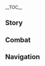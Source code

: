 {{CharacterTabs}}
{{LanguageTabs}}
__TOC__
==Story==
{{VO/Story
|character           = Freminet
|language            = ja
|name                = フレミネ

<!-- Hello -->
|vo_01_01_title      = 初めまして…
|vo_01_01_subtitle   = Hello
|vo_01_01_file       = VO_{language}{character} Hello.ogg
|vo_01_01_tx         = こんにちは、ぼくはフレミネ。潜水士をやってる…あっ、握手は別に…えっと、ぼくが言いたいのは、そんなに気を遣わなくてもいいってことで…コホン、水の中の遺跡を調査したり素材を引き揚げたりしたい時、ぼくは役に立てると思う…でも他のことに関する命令だったら、あなたを失望させちゃうかも…
|vo_01_01_rm         = Konnichiwa, boku wa Furemine. Sensuishi wo yatteru... A', akushu wa betsu ni... Etto, boku ga iitai no wa, sonna ni ki wo tsukawanakute mo ii tte kotode... Kohon, mizu no naka no iseki wo chousa shitari sozai wo hikiagetari shitai toki, boku wa yaku ni tateru to omou... Demo hoka no koto ni kansuru meirei dattara, anata wo shitsubou sasechau ka mo...

<!-- Chats -->
|vo_02_01_title      = 世間話·海底
|vo_02_01_subtitle   = Chat: Ocean Depths
|vo_02_01_file       = VO_{language}{character} Chat - Ocean Depths.ogg
|vo_02_01_tx         = 誰もいない海底へ行きたい、一人で静かに過ごしたい…
|vo_02_01_rm         = Dare mo inai kaitei he ikitai, hitori de shizuka ni sugoshitai...
|vo_02_02_title      = 世間話·原理
|vo_02_02_subtitle   = Chat: Principles
|vo_02_02_file       = VO_{language}{character} Chat - Principles.ogg
|vo_02_02_tx         = 機械装置の構造と原理さえ分かっていれば、故障は特定できる…けど一人の人間を理解するとなると、これよりも遥かに難しい。
|vo_02_02_rm         = Kikai souchi no kouzou to genri sae wakatte ireba, koshou wa tokutei dekiru... Kedo hitori no ningen wo rikai suru to naru to, kore yori mo haruka ni muzukashii.
|vo_02_03_title      = 世間話·家
|vo_02_03_subtitle   = Chat: Home
|vo_02_03_file       = VO_{language}{character} Chat - Home.ogg
|vo_02_03_tx         = どこを漂流していようと、あの場所の火が灯っている限り、ぼくにはまだ帰る場所があるんだ…
|vo_02_03_rm         = Doko wo hyouryuu shite iyou to, ano basho no hi ga tomotte iru kagiri, boku ni wa mada kaeru basho ga aru nda...

<!-- Weather -->
|vo_03_01_title      = 雨の日…
|vo_03_01_subtitle   = When It Rains
|vo_03_01_file       = VO_{language}{character} When It Rains.ogg
|vo_03_01_tx         = 雨が降るたびに、気分も重く沈むんだ…
|vo_03_01_rm         = Ame ga furu tabi ni, kibun mo omoku shizumu nda...
|vo_03_02_title      = 雨上がり…
|vo_03_02_subtitle   = After the Rain
|vo_03_02_file       = VO_{language}{character} After the Rain.ogg
|vo_03_02_tx         = 雨が止んだ？うん、よかった。
|vo_03_02_rm         = Ame ga yanda? Un, yokatta.
|vo_03_03_title      = 雷の日…
|vo_03_03_subtitle   = When Thunder Strikes
|vo_03_03_file       = VO_{language}{character} When Thunder Strikes.ogg
|vo_03_03_tx         = ペールス、ぼくが守ってあげるから、怖がることはないよ。
|vo_03_03_rm         = Peerusu, boku ga mamotte ageru kara, kowagaru koto wa nai yo.
|vo_03_04_title      = 雪の日…
|vo_03_04_subtitle   = When It Snows
|vo_03_04_file       = VO_{language}{character} When It Snows.ogg
|vo_03_04_tx         = 潜水用ヘルメットをかぶって…寒さ対策したほうがいいかな…
|vo_03_04_rm         = Sensuiyou herumetto wo kabutte... samusa taisaku shita hou ga ii kana...
|vo_03_05_title      = 暴風の日…
|vo_03_05_subtitle   = When the Wind Is Blowing
|vo_03_05_file       = VO_{language}{character} When the Wind Is Blowing.ogg
|vo_03_05_tx         = 海に潜っていたい。
|vo_03_05_rm         = Umi ni mogutte itai.

<!-- Greetings -->
|vo_04_01_title      = おはよう…
|vo_04_01_subtitle   = Good Morning
|vo_04_01_file       = VO_{language}{character} Good Morning.ogg
|vo_04_01_tx         = おはよう。その…ぼくの手が必要な任務はある？もしなければ出かけるね。
|vo_04_01_rm         = Ohayou. Sono... boku no te ga hitsuyou-na ninmu wa aru? Moshi nakereba dekakeru ne.
|vo_04_02_title      = こんにちは…
|vo_04_02_subtitle   = Good Afternoon
|vo_04_02_file       = VO_{language}{character} Good Afternoon.ogg
|vo_04_02_tx         = 機械内部に故障はあるかな…クロックワークが老化してるっぽい？うん、これなら簡単に修理できるはず…あっ、ごめん、ぼく…えっと…さっき何か言った？
|vo_04_02_rm         = Kikai naibu ni koshou wa aru kana... Kurokkuwaaku ga rouka shiteru ppoi? Un, kore nara kantan ni shuuri dekiru hazu... A', gomen, boku... etto... sakki nani ka itta?
|vo_04_03_title      = こんばんは…
|vo_04_03_subtitle   = Good Evening
|vo_04_03_file       = VO_{language}{character} Good Evening.ogg
|vo_04_03_tx         = 海鮮スープを一杯どう？捕ったばかりのエビと貝で作ったんだ。ぼく、料理はあまり得意じゃないけど食材が新鮮だから、味も…そこそこのはず。
|vo_04_03_rm         = Kaisen suupu wo ippai dou? Totta bakari no ebi to kai de tsukutta nda. Boku, ryouri wa amari tokui ja nai kedo shokuzai ga shinsen dakara, aji mo... sokosoko no hazu.
|vo_04_04_title      = おやすみ…
|vo_04_04_subtitle   = Good Night
|vo_04_04_file       = VO_{language}{character} Good Night.ogg
|vo_04_04_tx         = 先に休んでて、ぼくはもう少し本を読んでから寝るよ。えっ？何の本かって？これは…えっと、ダ、ダイビング関連の本だよ。学ばなきゃいけない技術がたくさんあるから…とにかく、おやすみなさい！
|vo_04_04_rm         = Saki ni yasundete, boku wa mou sukoshi hon wo yonde kara neru yo. E'? Nan no hon ka tte? Kore wa... etto, da, daibingu kanren no hon da yo. Manabanakya ikenai gijutsu ga takusan aru kara... tonikaku, oyasuminasai!

<!-- About -->
|vo_05_01_title      = フレミネ自身について·ダイビング
|vo_05_01_subtitle   = About {character}: Diving
|vo_05_01_file       = VO_{language}{character} About {character} - Diving.ogg
|vo_05_01_tx         = 知っての通り、ぼくの数少ない特技のひとつがダイビングだよ。タイダルガと付き合うほうが、人と会話するよりもずっと経験豊富なんだ。だって、あれらはなじってくることがないし、失望した顔も見せず、静かにただ一緒に漂ってくれるからね…水の中の世界は、陸の上の世界よりもずっとシンプルなんだ。
|vo_05_01_rm         = Shitte no toori, boku no kazusukunai tokugi no hitotsu ga daibingu da yo. Taidaruga to tsukiau hou ga, hito to kaiwa suru yori mo zutto keiken houfu nanda. Datte, arera wa najitte kuru koto ga nai shi, shitsubou shita kao mo misezu, shizuka ni tada issho ni tadayotte kureru kara ne... Mizu no naka no sekai wa, riku no ue no sekai yori mo zutto shinpuru nanda.
|vo_05_02_title      = フレミネ自身について·クロックワークペンギン
|vo_05_02_subtitle   = About {character}: Clockwork Penguin
|vo_05_02_friendship = 4
|vo_05_02_file       = VO_{language}{character} About {character} - Clockwork Penguin.ogg
|vo_05_02_tx         = 孤独を感じる夜に、ペールスはいつもぼくに付き添ってくれる。それってとても大切なことだと思うんだ。だから、他の子供たちにも一緒にいてくれるおもちゃの仲間が必要なんじゃないかって考えた。そこでクロックワークペンギンをたくさん作って、レシュッツのクロックワーク工房に置いて売ってもらったんだ…評判は悪くなかったけど、売れ行きはいまいちだったよ。購入するのも大人のほうが多くて…はぁ。
|vo_05_02_rm         = Kodoku wo kanjiru yoru ni, Peerusu wa itsumo boku ni tsukisotte kureru. Sore tte totemo taisetsu-na koto da to omou nda. Dakara, hoka no kodomo-tachi ni mo issho ni ite kureru omocha no nakama ga hitsuyou nan ja nai ka tte kangaeta. Soko de kurokkuwaaku pengin wo takusan tsukutte, reshuttsu no kurokkuwaaku koubou ni oite utte moratta nda... Hyouban wa warukunakatta kedo, ureyuki wa imaichi datta yo. Kounyuu suru no mo otona no hou ga ookute... Haa...

<!-- About Us -->
|vo_06_01_title      = 命令について…
|vo_06_01_subtitle   = About Us: Orders
|vo_06_01_file       = VO_{language}{character} About Us - Orders.ogg
|vo_06_01_tx         = 「命令」はぼくの背中にあるゼンマイみたいなもの。それがないと、むしろ慣れないんだ。ぼくへの指示がどんなものであろうと、何も遠慮はしないで。
|vo_06_01_rm         = "Meirei" wa boku no senaka ni aru zenmai mitaina mono. Sore ga nai to, mushiro narenai nda. Boku e no shiji ga donna monodearou to, nani mo enryo wa shinaide.
|vo_06_02_title      = 仲間について…
|vo_06_02_subtitle   = About Us: Companionship
|vo_06_02_friendship = 6
|vo_06_02_file       = VO_{language}{character} About Us - Companionship.ogg
|vo_06_02_tx         = あなたのこと、もっと教えて。あなたの趣味、好きな食べ物、好きな色、飼いたい動物…あなたがぼくの「仲間」である以上、ぼくたちの関係はクロックワークとマシナリーの関係よりも強固な繋がりがあるはずだから。
|vo_06_02_rm         = Anata no koto, mottooshiete. Anata no shumi, sukinatabemono, sukinairo, kaitai doubutsu... Anata ga boku no "nakama" dearu ijou, boku-tachi no kankei wa kurokkuwaaku to mashinarii no kankei yori mo kyoukona tsunagari ga aru hazudakara.

<!-- Miscellany I -->
|vo_07_01_title      = 「神の目」について…
|vo_07_01_subtitle   = About the [[Vision]]
|vo_07_01_friendship = 4
|vo_07_01_file       = VO_{language}{character} About the Vision.ogg
|vo_07_01_tx         = 「神の目」を持つようになってから、ダイビングの時にヘルメットをかぶる必要がなくなったんだ。でも、ヘルメットを捨てるつもりはないよ。これはぼくを外のいざこざから遠ざけて、安心感を与えてくれるものだから。「神の目」、ヘルメット…それにペールス、ぼくの呼吸は、常にこれらから力をもらってるんだ。
|vo_07_01_rm         = "Kami no me" wo motsu you ni natte kara, daibingu no toki ni herumetto wo kaburu hitsuyou ga nakunatta nda. Demo, herumetto wo suteru tsumori wa nai yo. Kore wa boku wo soto no izakoza kara touzakete, anshin-kan wo ataete kureru monodakara. "Kami no me", herumetto... soreni peerusu, boku no kokyuu wa, tsuneni korera kara chikara wo moratteru nda.
|vo_07_02_title      = シェアしたいこと…
|vo_07_02_subtitle   = Something to Share
|vo_07_02_file       = VO_{language}{character} Something to Share.ogg
|vo_07_02_tx         = 海から空を眺めると、太陽の光もそれほど眩しくなくなるんだ。だからこそ、ぼくはずっと水の中にいたい。
|vo_07_02_rm         = Umi kara sora wo nagameru to, taiyou no hikari mo sorehodo mabushikunaku naru nda. Dakarakoso, boku wa zutto mizu no naka ni itai.
|vo_07_03_title      = 興味のあること·蒼晶螺
|vo_07_03_subtitle   = Interesting Things: [[Beryl Conch]]es
|vo_07_03_file       = VO_{language}{character} Interesting Things - Beryl Conches.ogg
|vo_07_03_tx         = 水の中で蒼晶螺の化石をたくさん見たことがある。その精巧な模様を見つめてると、つい時間を忘れてしまうんだ。これほど美しい生き物でさえ化石になったのなら、ぼくたちの周りの景色もいずれ海の底に沈んでしまうんじゃないかな？
|vo_07_03_rm         = Mizu no naka de soushou nishi no kaseki wo takusan mita koto ga aru. Sono seikouna moyou wo mitsume teru to, tsui jikan wo wasurete shimau nda. Kore hodo utsukushii ikimonode sae kaseki ni natta nonara, boku-tachi no mawari no keshiki mo izure umi no soko ni shizunde shimau n janai ka na?
|vo_07_04_title      = 興味のあること·ルエトワール
|vo_07_04_subtitle   = Interesting Things: Lumitoile
|vo_07_04_file       = VO_{language}{character} Interesting Things - Lumitoile.ogg
|vo_07_04_tx         = ルエトワールは常に何かにくっついてる。時には岩礁、また時には波止場…そして、一番よく見かけるのは水中の巨大な建築群の中。ルエトワールって光を追うホタルみたいに、人間に憧れてるんじゃないかって思うんだけど、あなたはどう思う？
|vo_07_04_rm         = Ruetowaaru wa tsuneni nanika ni kuttsui teru. Tokiniwa ganshou, mata tokiniwa hatoba... Soshite, ichiban yoku mikakeru no wa suichuu no kyodaina kenchiku-gun no naka. Ruetowaaru tte hikari wo ou hotaru mitai ni, ningen ni akogare teru n janai ka tte omou ndakedo, anata wa dou omou?

<!-- About Others -->
|vo_08_01_title      = 「お父様」について·涙
|vo_08_01_subtitle   = About "[[Arlecchino|Father]]": Tears
|vo_08_01_friendship = 4
|vo_08_01_file       = VO_{language}{character} About Father - Tears.ogg
|vo_08_01_tx         = 「お父様」はぼくたちが泣くのを嫌がる、涙は感性と軟弱さを混ぜ合わせた物だって。「お父様」に叱られるたび、ぼくはいつも水の中に入るまで泣くのをガマンした。幸い、ロマリタイムフラワーがいつもぼくに寄り添ってくれてたよ。
|vo_08_01_rm         = "Otousama" wa boku-tachi ga naku no wo iyagaru, namida wa kansei to nanjaku-sa wo mazeawa seta mono datte. "Otousama" ni shikara reru tabi, boku wa itsumo mizu no naka ni hairu made naku no wo gaman shita. Saiwai, romaritaimufurawaa ga itsumo boku ni yorisotte kure teta ya.
|vo_08_02_title      = 「お父様」について·教え
|vo_08_02_subtitle   = About "Father": Teaching
|vo_08_02_quest      = As Light Rain Falls Without Reason
|vo_08_02_friendship = 6
|vo_08_02_file       = VO_{language}{character} About Father - Teaching.ogg
|vo_08_02_tx         = 子供の頃、ぼくはこう教わった&mdash;&mdash;家のためなら、命を捧げるべきだと。けど、「お父様」が権力を握ってからは、この「教え」に変化があった。ぼくたち一人ひとりがかけがえのない存在で、自分の命を大切にすべきだって。そして持てる限りの力を尽くして、この世界で自立できるようになれって、「お父様」は教えてくれた…正直に言うと、これって単純な命令に従うよりもずっと難しいんだけどね…
|vo_08_02_rm         = Kodomo no koro, boku wa kou osowatta&mdash;&mdash; Ie no tamenara, inochi wo sasagerubekida to. Kedo, "otousama" ga kenryoku wo nigitte kara wa, kono "oshie" ni henka ga atta. Boku-tachi hitorihitori ga kakegae no nai sonzai de, jibun no inochiwotaisetsuni subeki datte. Soshite moteru kagiri no chikara wo tsukushite, kono sekai de jiritsu dekiru you ni nare tte, "otousama" wa oshiete kureta... Shoujiki ni iu to, kore tte tanjun'na meirei ni shitagau yori mo zutto muzukashii ndakedo ne...
|vo_08_03_title      = リネについて·パフォーマンス
|vo_08_03_subtitle   = About [[Lyney]]: Magic Shows
|vo_08_03_friendship = 4
|vo_08_03_file       = VO_{language}{character} About Lyney - Magic Shows.ogg
|vo_08_03_tx         = 家にいる時、リネはよくぼくにちょっとしたマジックを披露してくれるんだ。ぼくを笑わせられると、リネはすごく喜んで「このマジックなら観客のみんなを満足させられるはずだ」って言う…ぼくって、普段そんなに笑わないのかな？
|vo_08_03_rm         = Ie ni iru toki, rine wa yoku boku ni chottoshita majikku wo hirou shite kureru nda. Boku wo warawase rareru to, rine wa sugoku yorokonde "kono majikkunara kankyaku no minna wo manzoku sa se rareru hazuda" tte iu... Boku tte, fudan son'nani warawanai no ka na?
|vo_08_04_title      = リネについて·仮面
|vo_08_04_subtitle   = About Lyney: Mask
|vo_08_04_friendship = 6
|vo_08_04_file       = VO_{language}{character} About Lyney - Mask.ogg
|vo_08_04_tx         = リネはぼくたちのチームのリーダーで、いつもみんなのお兄さんとして振る舞ってる…でも、リネは無理してるってぼくは気付いたんだ。だから、たまには仮面を外したほうがいいよって言ったんだけど…それを認めないどころか、ケンカにまでなって…その一件があって以来、ぼくはその話題に触れないようにしてるんだ。
|vo_08_04_rm         = Rine wa boku-tachi no chiimu no riidaa de, itsumo minna no oniisan to shite furumatteru... Demo, rine wa muri shi teru tte boku wa kidzuita nda. Dakara, tamani wa kamen wo hazushita hou ga iiyotte itta ndakedo... Sore wo mitomenaidokoroka, kenka ni made natte... Sono ikken ga atte irai, boku wa sono wadai ni furenai you ni shi teru nda.
|vo_08_05_title      = リネットについて…
|vo_08_05_subtitle   = About [[Lynette]]
|vo_08_05_friendship = 4
|vo_08_05_file       = VO_{language}{character} About Lynette.ogg
|vo_08_05_tx         = 同じ任務をリネかリネットにやらせると、いつだって完璧にこなす。でも、ぼくがやると上手くいかないんだ。リネットはよく、急に故障する家の機械は全部ぼくが修理してくれてる、だからみんなそれぞれ長所があるんだって慰めてくれるけど…はぁ、修理みたいに他のことも上手にできたらいいのに。
|vo_08_05_rm         = Onaji ninmu wo rine ka rinetto ni yara seru to, itsu datte kanpeki ni konasu. Demo, boku ga yaru to umaku ikanai nda. Rinetto wa yoku, kyuu ni koshou suru ie no kikai wa zenbu boku ga shuuri shite kure teru, dakara minna sorezore chousho ga aru n datte nagusamete kurerukedo... Haa, shuuri mitai ni hoka no koto mo jouzu ni dekitara iinoni.
|vo_08_06_title      = ヌヴィレットについて…
|vo_08_06_subtitle   = About [[Neuvillette]]
|vo_08_06_friendship = 4
|vo_08_06_file       = VO_{language}{character} About Neuvillette.ogg
|vo_08_06_tx         = ある日、ぼくが海面に浮かび上がると、ちょうど最高審判官様が一人で海辺に立ってるところに出くわしたことがある。たぶん、何か考えごとをしてたか、風景を見てたんだと思う…もちろん、ぼくは話しかけなかったよ。ちらっと目を合わせただけで、すぐに海の中に戻った…今思うと、何だか失礼なことをしちゃったかも…はぁ。
|vo_08_06_rm         = Aruhi, boku ga kaimen ni ukabiagaru to, choudo saikou shinpankan-sama ga hitori de umibe ni tatteru tokoro ni dekuwashita koto ga aru. Tabun, nanika kangaegoto o shi teta ka, fuukei o mi teta nda to omou... Mochiron, boku wa hanashikakenakatta yo. Chiratto me o awaseta dake de, sugu ni umi no naka ni modotta... Ima omou to, nandaka shitsureina koto o shi chatta kamo... Haa.
|vo_08_07_title      = フリーナについて·回避
|vo_08_07_subtitle   = About [[Furina]]: Avoiding the Question
|vo_08_07_friendship = 4
|vo_08_07_file       = VO_{language}{character} About Furina - Avoiding the Question.ogg
|vo_08_07_tx         = す…水神さまを客観的に評価するなんて、ぼ、ぼくには無理だから。うん…この話題はやめよう。それに、ぼくはあの方とあまり関わったことないし…見方も偏っちゃうと思う。
|vo_08_07_rm         = Su... suijin-sama wo kakkanteki ni hyouka suru nante, bo, boku ni wa muridakara. Un... kono wadai wa yameyou. Sore ni, boku wa ano kata to amari kakawatta koto naishi... Mikata mo katayotchau to omou.
|vo_08_08_title      = フリーナについて·判断
|vo_08_08_subtitle   = About Furina: Verdict
|vo_08_08_friendship = 6
|vo_08_08_file       = VO_{language}{character} About Furina - Verdict.ogg
|vo_08_08_tx         = えっと、どうしてもっていうなら、水神様が観客としてそこにいる姿を見たことがあるよ。あの方は話してる時の姿がとても印象的だけど、逆に黙ってる時は何か意味深な表情をしてる気がする…あの目は、まるで光の届かない海底みたいなんだ。何か深い秘密を隠していて、他人に触れられるのを怖がってるような…ご、ごめん…ただの憶測だから。
|vo_08_08_rm         = Etto, doushitemo tte iunara, suijin-sama ga kankyaku to shite soko ni iru sugata wo mita koto ga aru yo. Ano kata wa hanashi teru toki no sugata ga totemo inshou tekidakedo, gyaku ni damatteru toki wa nani ka imishin'na hyoujou wo shi teru ki ga suru... Ano me wa, marude hikari no todokanai kaitei mitaina nda. Nani ka fukai himitsu wo kakushite ite, tanin ni fure rareru no wo kowagatteru youna... Go, gomen... Tada no okusokudakara.
|vo_08_09_title      = ナヴィアについて…
|vo_08_09_subtitle   = About [[Navia]]
|vo_08_09_quest      = As Light Rain Falls Without Reason
|vo_08_09_friendship = 4
|vo_08_09_file       = VO_{language}{character} About Navia.ogg
|vo_08_09_tx         = リネから事件の経緯を聞いたよ。あなたとナヴィアさんが熱心に捜査してくれたおかげだってね、本当にありがとう。ぼくの代わりに、ナヴィアさんにもお礼を伝えてくれないかな…えっ？直接お礼を言うべきだって？ぼ、ぼくは…うぅ、急にお腹が痛くなってきた…ごめん、先に失礼するね。
|vo_08_09_rm         = Rine kara jiken no keii wo kiita yo. Anata to Navia-san ga nesshin ni sousa shite kureta okage datte ne, hontouni arigatou. Boku no kawari ni, Navia-san ni mo orei wo tsutaete kurenai ka na... E'? Chokusetsu orei o iubeki datte? Bo, boku wa... U', kyuu ni onaka ga itaku natte kita... Gomen, saki ni shitsurei suru ne.
|vo_08_10_title      = シャルロットについて…
|vo_08_10_subtitle   = About [[Charlotte]]
|vo_08_10_friendship = 4
|vo_08_10_file       = VO_{language}{character} About Charlotte.ogg
|vo_08_10_tx         = どうしてか分からないけど、シャルロットさんはぼくがごく普通の潜水士だってことを信じてくれないんだ。それどころか、ぼくの出自には記事にすべき「特ダネ」が隠されてるって思ってるみたい…ぼくが嘘をついた時、自然に振る舞えなかったからかな？
|vo_08_10_rm         = Doushite ka wakaranaikedo, Sharurotto-san wa boku ga goku futsuu no sensui-shi datte koto wo shinjite kurenai nda. Soredokoroka, boku no shutsuji ni wa kiji ni subeki "tokudane" ga kakusa re teru tte omotteru mitai... Boku ga uso wo tsuita toki, shizen ni furumaenakattakara ka na?
|vo_08_11_title      = クロリンデについて…
|vo_08_11_subtitle   = About [[Clorinde]]
|vo_08_11_quest      = Cataclysm's Quickening
|vo_08_11_friendship = 4
|vo_08_11_file       = VO_{language}{character} About Clorinde.ogg
|vo_08_11_tx         = クロリンデさんには命を助けてもらった恩があるんだけど、何の「お返し」もいらないって言われたんだ。人に迷惑をかけたのに、結局言葉でしかお礼を言えないなんて…この感じ、すごくもどかしいな。
|vo_08_11_rm         = Kurorinde-san ni wa inochi wo tasukete moratta on ga aru ndakedo, nani no "okaeshi" mo iranai tte iwa reta nda. Hito ni meiwaku wo kaketa no ni, kekkyoku kotobade shika orei wo ienai nante... Kono kanji, sugoku modokashii na.
|vo_08_12_title      = シュヴルーズについて…
|vo_08_12_subtitle   = About [[Chevreuse]]
|vo_08_12_friendship = 4
|vo_08_12_file       = VO_{language}{character} About Chevreuse.ogg
|vo_08_12_tx         = シュヴルーズさんはよくボーモント工房に行って、銃に使う高価な精密パーツを買ってるみたい。ぼくがもっとモラを稼げれば、ペールスに今より性能のいいパーツを買ってあげられるのに。
|vo_08_12_rm         = Shuvuruuzu-san wa yoku boumonto koubou ni itte, juu ni tsukau koukana seimitsu paatsu wo katteru mitai. Boku ga motto mora wo kasegereba, peerusu ni ima yori seinou no ii paatsu wo katte age rarerunoni.

<!-- More About -->
|vo_09_01_title      = フレミネを知る·1
|vo_09_01_subtitle   = More About {character}: I
|vo_09_01_file       = VO_{language}{character} More About {character} - 01.ogg
|vo_09_01_tx         = ご、ごめんなさい。ぼくに関する面白い話題が何も思いつかなくって…仮に言ったとしても興ざめしちゃうと思う…
|vo_09_01_rm         = Go, gomennasai. Boku ni kansuru omoshiroi wadai ga nani mo omoitsukanakutte... Karini itta to shite mo kyouzame shi chau to omou...
|vo_09_02_title      = フレミネを知る·2
|vo_09_02_subtitle   = More About {character}: II
|vo_09_02_friendship = 3
|vo_09_02_file       = VO_{language}{character} More About {character} - 02.ogg
|vo_09_02_tx         = ぼくの顔を見ないか、ヘルメットをかぶることを許可してくれたら…お話ししてもいい、かな。その…心の根っこの部分が原因の一つではあるんだけど…それよりも大きな理由があって…たぶん、自分の過去を振り返らないことにぼくが慣れてしまってるせいなんだと思う…
|vo_09_02_rm         = Boku no kao wo minai ka, herumetto wo kaburu koto wo kyoka shite kuretara... Ohanashi shite mo ii, kana. Sono... Kokoro no nekko no bubun ga gen'in no hitotsude wa aru ndakedo.. Sore yori mo oukina riyuu ga atte... Tabun, jibun no kako o furikaeranai koto ni boku ga narete shimatteru seina nda to omou...
|vo_09_03_title      = フレミネを知る·3
|vo_09_03_subtitle   = More About {character}: III
|vo_09_03_quest      = As Light Rain Falls Without Reason
|vo_09_03_friendship = 4
|vo_09_03_file       = VO_{language}{character} More About {character} - 03.ogg
|vo_09_03_tx         = 本によると、人は死んだらお星さまになって、この世界を見守ってくれるんだって…ぼくは本当の父さんが嫌い。ぼくと母さんを捨てた人だから、あの人がどうなろうとぼくは気にしない…でも、もし自分が命を懸けて守ってきた子供がこんなにも臆病で、他人の屋根の下にこれだけ長く隠れてもなお、一人前になれてないことをお星さまになった母さんが知ったら、ぼくに…失望するかな？
|vo_09_03_rm         = Hon ni yoru to, hito wa shindara o Hoshi-sama ni natte, kono sekai o mimamotte kureru n datte... Boku wa hontou no tousan ga kirai. Boku to kaasan wo suteta hitodakara, ano hito ga dou narou to boku wa kinishinai... Demo, moshi jibun ga inochi o kakete mamotte kita kodomo ga kon'nanimo okubyou de, tanin no yane no shita ni kore dake nagaku kakurete mo nao, ichi-ri mae ni nare tenai koto wo wo Hoshi-sama ni natta kaasan ga shittara, boku ni... shitsubou suru ka na?
|vo_09_04_title      = フレミネを知る·4
|vo_09_04_subtitle   = More About {character}: IV
|vo_09_04_quest      = As Light Rain Falls Without Reason
|vo_09_04_friendship = 5
|vo_09_04_file       = VO_{language}{character} More About {character} - 04.ogg
|vo_09_04_tx         = 前任の院長が管理してた頃の「家」のことは、あまり思い出したくない。ただ一つ言えるのは…ぼくが海の中に隠れてしまうクセは、あの頃にできたものだってこと…でも「お父様」はそんなぼくを変え、そして「家」に対する考え方も変えてくれた…それから、リネとリネットがぼくたちの「家族」に加わって…ぼくは初めて、心置きなく話せる仲間と出会えたんだ。
|vo_09_04_rm         = Zen'nin no inchou ga kanri shi teta koro no "ie" no koto wa, amari omoidashitakunai. Tada hitotsu ieru no wa... Boku ga umi no naka ni kakurete shimau kuse wa, anogoro ni dekita mono datte koto... Demo "otousama" wa son'na boku wo kae, soshite "ie" ni taisuru kangaekata mo kaete kureta... Sorekara, rine to rinetto ga boku-tachi no "kazoku" ni kuwawatte... Boku wa hajimete, kokorooki naku hanaseru nakama to deaeta nda.
|vo_09_05_title      = フレミネを知る·5
|vo_09_05_subtitle   = More About {character}: V
|vo_09_05_quest      = As Light Rain Falls Without Reason
|vo_09_05_friendship = 6
|vo_09_05_file       = VO_{language}{character} More About {character} - 05.ogg
|vo_09_05_tx         = ぼくは誓ったんだ&mdash;&mdash;何があろうと今のこの家を守り抜いて、一歩も退かないことを。これはもう前任の院長の命令とか、「お父様」の期待に応えたいからとかじゃない…ぼく自身の望み。だから、この「家」の秘密を誰にも言わないで…あとぼくの望みも内緒にしておいてほしい。
|vo_09_05_rm         = Boku wa chikatta nda&mdash;&mdash; Nani ga arou to ima no kono ie wo mamorinuite, ippo mo dokanai koto wo. Kore wa mou zen'nin no inchou no meirei toka, "otousama" no kitai ni kotaetaikara toka janai... Boku jishin no nozomi. Dakara, kono "ie" no himitsu wo darenimo iwanaide... Ato boku no nozomi mo naisho ni shite oite hoshī.

<!-- Miscellany II -->
|vo_10_01_title      = フレミネの趣味…
|vo_10_01_subtitle   = {character}'s Hobbies
|vo_10_01_file       = VO_{language}{character} Hobbies.ogg
|vo_10_01_tx         = ダイビング以外にも、ぼくは機械の分解と改造が好きなんだ。たまに集めてきた材料を組み合わせて、新しいクロックワーク玩具を作ることもあるよ。ペールス？うん、あの子はどちらかというとぼくの家族かな。ぼくと一緒に成長してきたんだ…ほんとだよ。ぼくはずっとあの子に新しい機能をどんどん追加してる…いつか、あの子が自由に空を飛べるようになったらいいな。
|vo_10_01_rm         = Daibingu igai ni mo, boku wa kikai no bunkai to kaizou ga sukina nda. Tamani atsumete kita zairyou wo kumiawasete, atarashii kurokkuwaaku gango wo tsukuru koto mo aru yo. Peerusu? Un, anokowa dochira ka to iu to boku no kazoku ka na. Boku to issho ni seichou shite kita nda... Hontoda yo. Boku wa zutto ano ko ni atarashii kinou wo dondon tsuika shi teru... Itsuka, ano ko ga jiyuu ni sorawotoberuyou ni nattara ii na.
|vo_10_02_title      = フレミネの悩み…
|vo_10_02_subtitle   = {character}'s Troubles
|vo_10_02_file       = VO_{language}{character} Troubles.ogg
|vo_10_02_tx         = …これについては、どう答えたらいいかな。すぐに解決すべき問題はないって言えるし、逆に山ほどの問題を抱えてるとも言える。もし自分を店のショーウィンドウに並ぶクロックワーク人形に見立てたら、どこから修理したらいいのかぼくにも見当がつかない…ただ結局、どの問題もある一つの原因に帰結するんだ…つまり、ぼくが弱すぎるってことだよ。
|vo_10_02_rm         = ...Kore ni tsuite wa, dou kotaetara ii ka na. Sugu ni kaiketsu subeki mondai wanai tte ierushi, gyaku ni yamahodo no mondai wo kakae terutomo ieru. Moshi jibun wo mise no shouuindou ni narabu kurokkuwaaku ningyou ni mitatetara, doko kara shuuri shitara ii no ka boku ni mo kentougatsukanai... Tada kekkyoku, dono mondai mo aru hitotsu no gen'in ni kiketsu suru nda... Tsumari, boku ga yowa sugiru tte kotoda yo.
|vo_10_03_title      = 好きな食べ物…
|vo_10_03_subtitle   = Favorite Food
|vo_10_03_file       = VO_{language}{character} Favorite Food.ogg
|vo_10_03_tx         = 魚やエビといった海鮮類が好き…あとカニも。リネやリネットたちと食べ物の好みが似てて、すごく嬉しいんだ。だって、これならみんな一緒の食卓を囲めるでしょ…調理方法については、みんなに合わせるよ。
|vo_10_03_rm         = Sakana ya ebi to itta kaisen-rui ga suki... Ato kani mo. Rine ya rinetto-tachi to tabemono no konomi ga ni tete, sugoku ureshii nda. Datte, korenara minna issho no shokutaku wo kakomerudesho... chouri houhou ni tsuite wa, minna ni awaseru yo.
|vo_10_04_title      = 嫌いな食べ物…
|vo_10_04_subtitle   = Least Favorite Food
|vo_10_04_file       = VO_{language}{character} Least Favorite Food.ogg
|vo_10_04_tx         = コーヒーはあまり飲めない。コップの半分以上を飲むとすぐに心臓の鼓動が速くなって、呼吸も乱れるんだ。コーヒーは頭をすっきりさせる効果があるってみんなよく言うけど、ぼくからするとただ苦しみを与えるだけのものだよ…
|vo_10_04_rm         = Kouhii wa amari nomenai. Koppu no hanbun'ijou wo nomuto sugu ni shinzou no kodou ga hayaku natte, kokyuu mo midareru nda. Kouhii wa atama wo sukkiri sa seru kouka ga aru tte minna yoku iukedo, boku kara suruto tada kurushimi wo ataeru dake no monoda yo...

<!-- Receiving a Gift -->
|vo_11_01_title      = 贈り物を受け取る·1
|vo_11_01_subtitle   = Receiving a Gift: I
|vo_11_01_file       = VO_{language}{character} Receiving a Gift - 01.ogg
|vo_11_01_tx         = 美味しい。ぜんぶ食べるのが惜しいくらい美味しいよ。
|vo_11_01_rm         = Oishii. Zenbu taberu no ga oshii kurai oishii yo.
|vo_11_02_title      = 贈り物を受け取る·2
|vo_11_02_subtitle   = Receiving a Gift: II
|vo_11_02_file       = VO_{language}{character} Receiving a Gift - 02.ogg
|vo_11_02_tx         = 料理を作るのが趣味なの？だから、こんなにも真心の込もった美味しい料理を作るんだね。
|vo_11_02_rm         = Ryouri wo tsukuru no ga shumina no? Dakara, konnanimo magokoronokomotta oishii ryouri wo tsukuru nda ne.
|vo_11_03_title      = 贈り物を受け取る·3
|vo_11_03_subtitle   = Receiving a Gift: III
|vo_11_03_file       = VO_{language}{character} Receiving a Gift - 03.ogg
|vo_11_03_tx         = ごめんなさい…一瞬、逃げようかと思った。苦労して作ってくれたものなのに…
|vo_11_03_rm         = Gomennasai... Isshun, nigeyou ka to omotta. Kurou shite tsukutte kureta mononanoni...

<!-- Birthday -->
|vo_12_01_title      = 誕生日…
|vo_12_01_subtitle   = Birthday
|vo_12_01_file       = VO_{language}{character} Birthday.ogg
|vo_12_01_tx         = ぼくと一緒にお出かけしない？景色がすごく綺麗で、まるで本に描かれた世界のような幻想的な水域を知ってるんだ。そこにはぼくの秘密基地があって、ピカピカと光る海洋生物を何匹か飼ってる…あなたと一緒に、いつもとは違う誕生日を過ごせたらなって…それで最後に、お祝いの言葉をあなたに贈るんだ…えっと、この機会をぼくにくれる？
|vo_12_01_rm         = Boku to issho ni odekake shinai? Keshiki ga sugoku kireide, marude hon ni egaka reta sekai no youna gensou-tekina suiiki wo shitteru nda. Soko ni wa boku no himitsu kichi ga atte, pikapika to hikaru kaiyou seibutsu wo nanbiki ka katteru... Anata to issho ni, itsumo to wa chigau tanjoubi wo sugosetara natte... Sorede saigo ni, oiwainokotoba wo anata ni okuru nda... Etto, kono kikai wo boku ni kureru?

<!-- Feelings About Ascension -->
|vo_13_01_title      = 突破した感想·起
|vo_13_01_subtitle   = Feelings About Ascension: Intro
|vo_13_01_ascension  = 1
|vo_13_01_file       = VO_{language}{character} Feelings About Ascension - 01.ogg
|vo_13_01_tx         = 本当に…いいの？
|vo_13_01_rm         = Hontouni... ii no?
|vo_13_02_title      = 突破した感想·承
|vo_13_02_subtitle   = Feelings About Ascension: Building Up
|vo_13_02_ascension  = 2
|vo_13_02_file       = VO_{language}{character} Feelings About Ascension - 02.ogg
|vo_13_02_tx         = ぼくのためにこんなことしなくても、あなたに従うのに。
|vo_13_02_rm         = Boku no tame ni kon'na ko to shinakute mo, anata ni shitagaunoni.
|vo_13_03_title      = 突破した感想·転
|vo_13_03_subtitle   = Feelings About Ascension: Climax
|vo_13_03_ascension  = 4
|vo_13_03_file       = VO_{language}{character} Feelings About Ascension - 03.ogg
|vo_13_03_tx         = あなたの時間とエネルギーはとても貴重だから、他の人たちに使った方がいい…と思う。
|vo_13_03_rm         = Anata no jikan to enerugii wa totemo kichoudakara, hokanohito-tachi ni tsukatta hou ga ii... to omou.
|vo_13_04_title      = 突破した感想·結
|vo_13_04_subtitle   = Feelings About Ascension: Conclusion
|vo_13_04_ascension  = 6
|vo_13_04_file       = VO_{language}{character} Feelings About Ascension - 04.ogg
|vo_13_04_tx         = あなたから受けた恩をどう返したらいいのかな。この気持ちを、どう表現したら十分伝わるんだろう…その…ぼく、他愛もない会話とか不慣れだから、何か間違ったことを言っちゃわないかすごく心配なんだ…あなたを不快にさせたり、後悔させたりしたらどうしようって…ごめん、何も言わず、ただ少しの間あなたの隣にいてもいい？
|vo_13_04_rm         = Anata kara uketa on wo dou kaeshitara ii no ka na. Kono kimochi wo, dou hyougen shitara juubun tsutawaru ndarou... Sono... Boku, taaimonai kaiwa toka funaredakara, nani ka machigatta koto wo itchawanai ka sugoku shinpaina nda... Anata wo fukai ni sa se tari, koukai sa se tari shitara dou shiyou tte... Gomen, nani mo iwazu, tada sukoshinoaida anata no tonari ni ite mo ii?
|vo_13_04_tl         = 
}}

==Combat==
{{Combat VO
|character           = Freminet
|language            = ja

<!-- Elemental Skill -->
|skill_1_tx          = ペールス！
|skill_1_rm          = Peerusu!
|skill_2_tx          = 回って。
|skill_2_rm          = Mawatte.
|skill_3_tx          = 寒波到来。
|skill_3_rm          = Kanpa tourai.
|skill_4_file        = Elemental Skill 1 04, Elemental Skill 1 05, Elemental Skill 1 06

<!-- Elemental Burst -->
|burst_1_tx          = ダイブ…準備完了。
|burst_1_rm          = Daibu... junbi kanryou.
|burst_2_tx          = 掃討…開始。
|burst_2_rm          = Soutou... kaishi.
|burst_3_tx          = お別れの時間。
|burst_3_rm          = O wakare no jikan.

<!-- Sprint Start -->
|sprint-s_1_file     = Sprint Start 01,Sprint Start 02,Sprint Start 03

<!-- Deploying Wind Glider -->
|glider_1_file       = Deploying Wind Glider 01,Deploying Wind Glider 02,Deploying Wind Glider 03

<!-- Opening Treasure Chest -->
|chest_1_tx          = いらない金属の欠片やパーツがあったら、ぼくに譲ってくれてもいいよ。
|chest_1_rm          = Iranai kinzoku no kakera ya paatsu ga attara, boku ni yuzutte kurete mo ii yo.
|chest_2_tx          = お宝がいっぱいだ。
|chest_2_rm          = Otakara ga ippaida.
|chest_3_tx          = 分類して保管しよう。
|chest_3_rm          = Bunrui shite hokan shiyou.

<!-- Low HP -->
|low-hp_1_tx         = たかが痛み程度。
|low-hp_1_rm         = Takaga itami-teido.
|low-hp_2_tx         = まだ耐えられる…
|low-hp_2_rm         = Mada tae rareru...
|low-hp_3_tx         = 呼吸を整えて…回復しないと。
|low-hp_3_rm         = Kokyuu o totonoete... kaifuku shinai to.

<!-- Ally Low HP -->
|ally-low-hp_1_tx    = その傷口…
|ally-low-hp_1_rm    = Sono kizuguchi...
|ally-low-hp_2_tx    = えっと…その…
|ally-low-hp_2_rm    = Etto... sono...

<!-- Fallen -->
|fallen_1_tx         = ぼくにはやっぱり…帰る場所がない…
|fallen_1_rm         = Boku ni wa yappari... Kaerubasho ga nai...
|fallen_2_tx         = 海の底まで沈んじゃうのかな…？
|fallen_2_rm         = Umi no soko made shizun jau no ka na...?
|fallen_3_tx         = 「お父様」…
|fallen_3_rm         = "Otousama"...

<!--Light Hit Taken-->
|hit-l_1_file        = Light Hit Taken 01,Light Hit Taken 02,Light Hit Taken 03,Light Hit Taken 04,Light Hit Taken 05,Light Hit Taken 06

<!-- Heavy Hit Taken -->
|hit-h_1_tx          = いけない…
|hit-h_1_rm          = Ikenai...
|hit-h_2_tx          = やめて…
|hit-h_2_rm          = Yamete...
|hit-h_3_file        = Heavy Hit Taken 03,Heavy Hit Taken 04,Heavy Hit Taken 05, Heavy Hit Taken 06

<!-- Joining Party -->
|join_1_tx           = ぼくを連れてって。
|join_1_rm           = Boku o tsuretette.
|join_2_tx           = ぼくに命令して。
|join_2_rm           = Boku ni meirei shite.
|join_3_tx           = ぼく、他に行ける場所なんてないから…
|join_3_rm           = Boku, hoka ni ikeru basho nante naikara...
<!-- Character Idles -->
|idle_1_file         = 

<!-- Light Attack -->
|atk-l_1_file        = Light Attack 01,Light Attack 02,Light Attack 03,Light Attack 04,Light Attack 05,Light Attack 06,Light Attack 07

<!-- Mid Attack -->
|atk-m_1_file        = Mid Attack 01,Mid Attack 02,Mid Attack 03

<!-- Heavy Attack -->
|atk-h_1_file        = Heavy Attack 01,Heavy Attack 02,Heavy Attack 03

<!-- Climbing -->
|climb_1_file        = Climbing 01,Climbing 02,Climbing 03

<!-- Climbing Breath -->
|climb-b_1_file      = Climbing Breath 01,Climbing Breath 02,Climbing Breath 03

<!-- Jumping -->
|jump_1_file         = Jumping 01,Jumping 02,Jumping 03,Jumping 04,Jumping 05
}}

==Navigation==
{{Character Navbox|VO-JA}}